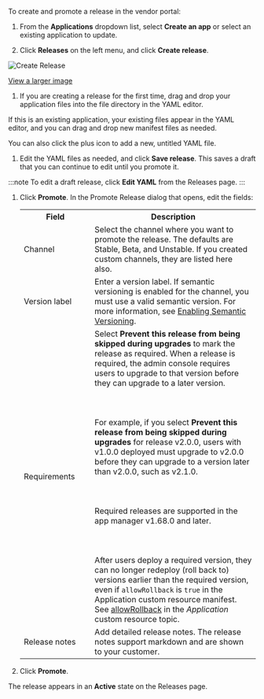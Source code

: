 To create and promote a release in the vendor portal:

1. From the **Applications** dropdown list, select **Create an app** or select an existing application to update.

1. Click **Releases** on the left menu, and click **Create release**.

  ![Create Release](/images/release-create-new.png)

  [View a larger image](/images/release-create-new.png)

1. If you are creating a release for the first time, drag and drop your application files into the file directory in the YAML editor.

  If this is an existing application, your existing files appear in the YAML editor, and you can drag and drop new manifest files as needed.

  You can also click the plus icon to add a new, untitled YAML file.

1. Edit the YAML files as needed, and click **Save release**. This saves a draft that you can continue to edit until you promote it.

  :::note
  To edit a draft release, click **Edit YAML** from the Releases page.
  :::

1. Click **Promote**. In the Promote Release dialog that opens, edit the fields:

    <table>
      <tr>
        <th width="30%">Field</th>
        <th width="70%">Description</th>
      </tr>
      <tr>
        <td>Channel</td>
        <td>Select the channel where you want to promote the release. The defaults are Stable, Beta, and Unstable. If you created custom channels, they are listed here also.</td>
      </tr>
      <tr>
        <td>Version label</td>
        <td>Enter a version label. If semantic versioning is enabled for the channel, you must use a valid semantic version. For more information, see <a href="releases-semantic-versioning">Enabling Semantic Versioning</a>.</td>
      </tr>
      <tr>
        <td>Requirements</td>
        <td>Select <strong>Prevent this release from being skipped during upgrades</strong> to mark the release as required. When a release is required, the admin console requires users to upgrade to that version before they can upgrade to a later version.<br></br><br></br>For example, if you select <strong>Prevent this release from being skipped during upgrades</strong> for release v2.0.0, users with v1.0.0 deployed must upgrade to v2.0.0 before they can upgrade to a version later than v2.0.0, such as v2.1.0.<br></br><br></br>Required releases are supported in the app manager v1.68.0 and later.<br></br><br></br>After users deploy a required version, they can no longer redeploy (roll back to) versions earlier than the required version, even if <code>allowRollback</code> is <code>true</code> in the Application custom resource manifest. See <a href="../reference/custom-resource-application#allowrollback">allowRollback</a> in the <i>Application</i> custom resource topic.</td>
      </tr>
      <tr>
        <td>Release notes</td>
        <td>Add detailed release notes. The release notes support markdown and are shown to your customer.</td>
      </tr>
    </table>

1. Click **Promote**.

  The release appears in an **Active** state on the Releases page.